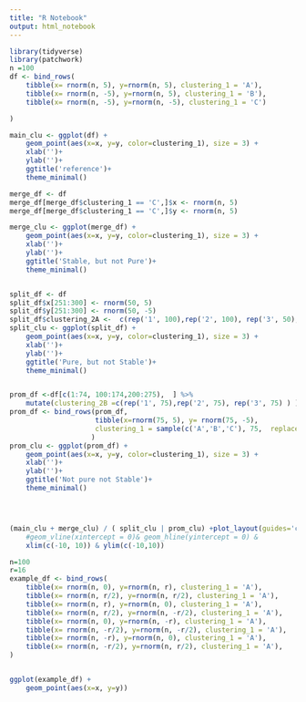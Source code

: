 ```yaml
---
title: "R Notebook"
output: html_notebook
---
```





```r
library(tidyverse)
library(patchwork)
n =100
df <- bind_rows(
    tibble(x= rnorm(n, 5), y=rnorm(n, 5), clustering_1 = 'A'),
    tibble(x= rnorm(n, -5), y=rnorm(n, 5), clustering_1 = 'B'),
    tibble(x= rnorm(n, -5), y=rnorm(n, -5), clustering_1 = 'C')

)

main_clu <- ggplot(df) + 
    geom_point(aes(x=x, y=y, color=clustering_1), size = 3) + 
    xlab('')+
    ylab('')+
    ggtitle('reference')+
    theme_minimal()

merge_df <- df
merge_df[merge_df$clustering_1 == 'C',]$x <- rnorm(n, 5)
merge_df[merge_df$clustering_1 == 'C',]$y <- rnorm(n, 5)

merge_clu <- ggplot(merge_df) + 
    geom_point(aes(x=x, y=y, color=clustering_1), size = 3) + 
    xlab('')+
    ylab('')+
    ggtitle('Stable, but not Pure')+
    theme_minimal()


split_df <- df 
split_df$x[251:300] <- rnorm(50, 5)
split_df$y[251:300] <- rnorm(50, -5)
split_df$clustering_2A <-  c(rep('1', 100),rep('2', 100), rep('3', 50), rep('4', 50) )
split_clu <- ggplot(split_df) + 
    geom_point(aes(x=x, y=y, color=clustering_1), size = 3) + 
    xlab('')+
    ylab('')+
    ggtitle('Pure, but not Stable')+
    theme_minimal()


prom_df <-df[c(1:74, 100:174,200:275),  ] %>% 
    mutate(clustering_2B =c(rep('1', 75),rep('2', 75), rep('3', 75) ) )
prom_df <- bind_rows(prom_df, 
                     tibble(x=rnorm(75, 5), y= rnorm(75, -5),
                     clustering_1 = sample(c('A','B','C'), 75,  replace = T), clustering_2B = '4' )
                    )
prom_clu <- ggplot(prom_df) + 
    geom_point(aes(x=x, y=y, color=clustering_1), size = 3) + 
    xlab('')+
    ylab('')+
    ggtitle('Not pure not Stable')+
    theme_minimal()




(main_clu + merge_clu) / ( split_clu | prom_clu) +plot_layout(guides='collect', ) & theme_bw() & 
    #geom_vline(xintercept = 0)& geom_hline(yintercept = 0) & 
    xlim(c(-10, 10)) & ylim(c(-10,10)) 


```


```r
n=100
r=16
example_df <- bind_rows(
    tibble(x= rnorm(n, 0), y=rnorm(n, r), clustering_1 = 'A'),
    tibble(x= rnorm(n, r/2), y=rnorm(n, r/2), clustering_1 = 'A'),
    tibble(x= rnorm(n, r), y=rnorm(n, 0), clustering_1 = 'A'),
    tibble(x= rnorm(n, r/2), y=rnorm(n, -r/2), clustering_1 = 'A'),
    tibble(x= rnorm(n, 0), y=rnorm(n, -r), clustering_1 = 'A'),
    tibble(x= rnorm(n, -r/2), y=rnorm(n, -r/2), clustering_1 = 'A'),
    tibble(x= rnorm(n, -r), y=rnorm(n, 0), clustering_1 = 'A'),
    tibble(x= rnorm(n, -r/2), y=rnorm(n, r/2), clustering_1 = 'A'),
)


ggplot(example_df) + 
    geom_point(aes(x=x, y=y))

```








